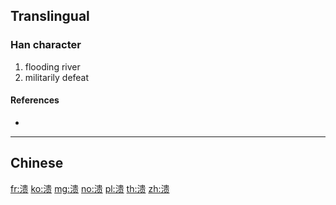 {{also|潰}}
==Translingual==

===Han character===
{{Han char|rn=85|rad=水|as=09|sn=12|four=|canj=ELMO,XELMO}}

# flooding river
# militarily defeat

====References====
* {{Han ref|kx=0639.111|hdz=31677.040|uh=6E83|ud=28291}}

----

==Chinese==
{{zh-see|潰}}

[[fr:溃]]
[[ko:溃]]
[[mg:溃]]
[[no:溃]]
[[pl:溃]]
[[th:溃]]
[[zh:溃]]